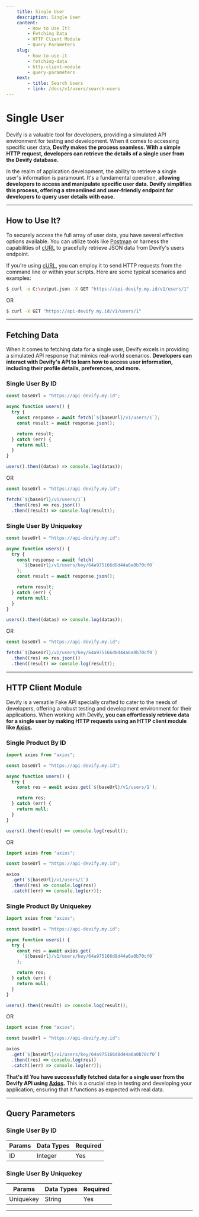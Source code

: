 ```yaml
---
    title: Single User
    description: Single User
    content:
        - How to Use It?
        - Fetching Data
        - HTTP Client Module
        - Query Parameters
    slug:
        - how-to-use-it
        - fetching-data
        - http-client-module
        - query-parameters
    next:
        - title: Search Users
        - link: /docs/v1/users/search-users
---
```


# Single User

Devify is a valuable tool for developers, providing a simulated API environment for testing and development. When it comes to accessing specific user data, **Devify makes the process seamless. With a simple HTTP request, developers can retrieve the details of a single user from the Devify database.**

In the realm of application development, the ability to retrieve a single user's information is paramount. It's a fundamental operation, **allowing developers to access and manipulate specific user data. Devify simplifies this process, offering a streamlined and user-friendly endpoint for developers to query user details with ease.**

---

## How to Use It?

To securely access the full array of user data, you have several effective options available. You can utilize tools like [Postman](https://postman.com) or harness the capabilities of [cURL](https://curl.se) to gracefully retrieve JSON data from Devify's users endpoint.

If you're using [cURL](https://curl.se), you can employ it to send HTTP requests from the command line or within your scripts. Here are some typical scenarios and examples:

```bash
$ curl -o C:\output.json -X GET "https://api-devify.my.id/v1/users/1"
```

OR

```bash
$ curl -X GET "https://api-devify.my.id/v1/users/1"
```

---

## Fetching Data

When it comes to fetching data for a single user, Devify excels in providing a simulated API response that mimics real-world scenarios. **Developers can interact with Devify's API to learn how to access user information, including their profile details, preferences, and more.**

### Single User By ID

```js
const baseUrl = "https://api-devify.my.id";

async function users() {
  try {
    const response = await fetch(`${baseUrl}/v1/users/1`);
    const result = await response.json();

    return result;
  } catch (err) {
    return null;
  }
}

users().then((datas) => console.log(datas));
```

OR

```js
const baseUrl = "https://api-devify.my.id";

fetch(`${baseUrl}/v1/users/1`)
  .then((res) => res.json())
  .then((result) => console.log(result));
```

### Single User By Uniquekey

```js
const baseUrl = "https://api-devify.my.id";

async function users() {
  try {
    const response = await fetch(
      `${baseUrl}/v1/users/key/64a975166d8d44a6a0b70cf0`
    );
    const result = await response.json();

    return result;
  } catch (err) {
    return null;
  }
}

users().then((datas) => console.log(datas));
```

OR

```js
const baseUrl = "https://api-devify.my.id";

fetch(`${baseUrl}/v1/users/key/64a975166d8d44a6a0b70cf0`)
  .then((res) => res.json())
  .then((result) => console.log(result));
```

---

## HTTP Client Module

Devify is a versatile Fake API specially crafted to cater to the needs of developers, offering a robust testing and development environment for their applications. When working with Devify, **you can effortlessly retrieve data for a single user by making HTTP requests using an HTTP client module like [Axios](https://axios-http.com).**

### Single Product By ID

```js
import axios from "axios";

const baseUrl = "https://api-devify.my.id";

async function users() {
  try {
    const res = await axios.get(`${baseUrl}/v1/users/1`);

    return res;
  } catch (err) {
    return null;
  }
}

users().then((result) => console.log(result));
```

OR

```js
import axios from "axios";

const baseUrl = "https://api-devify.my.id";

axios
  .get(`${baseUrl}/v1/users/1`)
  .then((res) => console.log(res))
  .catch((err) => console.log(err));
```

### Single Product By Uniquekey

```js
import axios from "axios";

const baseUrl = "https://api-devify.my.id";

async function users() {
  try {
    const res = await axios.get(
      `${baseUrl}/v1/users/key/64a975166d8d44a6a0b70cf0`
    );

    return res;
  } catch (err) {
    return null;
  }
}

users().then((result) => console.log(result));
```

OR

```js
import axios from "axios";

const baseUrl = "https://api-devify.my.id";

axios
  .get(`${baseUrl}/v1/users/key/64a975166d8d44a6a0b70cf0`)
  .then((res) => console.log(res))
  .catch((err) => console.log(err));
```

**That's it! You have successfully fetched data for a single user from the Devify API using [Axios](https://axios-http.com).** This is a crucial step in testing and developing your application, ensuring that it functions as expected with real data.

---

## Query Parameters

### Single User By ID

| Params | Data Types | Required |
| ------ | ---------- | -------- |
| ID     | Integer    | Yes      |

### Single User By Uniquekey

| Params    | Data Types | Required |
| --------- | ---------- | -------- |
| Uniquekey | String     | Yes      |

---
